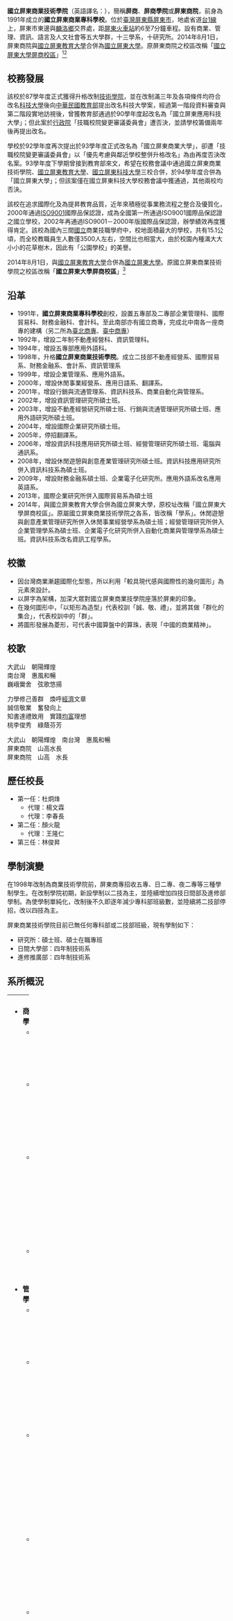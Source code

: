 {{distinguish|國立屏東大學屏商校區}}
{{Infobox University
|Name=國立屏東商業技術學院|EnglishName=National Pingtung Institute of Commerce|SealImage=[[File:Npicmark.jpg|150px]]|SealInfo=國立屏東商業技術學院校徽|image_name = Gate of National Pingtung Institute of Commerce.JPG|image_caption = 國立屏東商業技術學院校門|Motto=誠【誠信】<br>敬【敬業】<br>禮【尚禮】<br>群【善群】|former_names=國立屏東商業專科學校<br />國立屏東商業技術學院|Established=1991年|Type=國立，商業技術學院|President=杜炯烽（首任）<br />林俊昇（末任）
|Location={{ROC}}<br>[[屏東縣|屏東縣]][[屏東市|屏東市]]民生東路51號|Campus=市區|AreaTotal=15.11公頃
|Department=5學群<br>13學系<br>10研究所|Faculty=146|Lecturer=60|Website=[http://www.nptu.edu.tw/ www.nptu.edu.tw]
|Closed=2014年<br>1991年國立屏東商業專科學校<br>1998年7月國立屏東商業技術學院<br>2014年8月國立屏東大學}}

'''國立屏東商業技術學院'''（英語譯名：{{lang|en|National Pingtung Institute of Commerce}}），簡稱'''屏商'''、'''屏商學院'''或'''屏東商院'''，前身為1991年成立的'''國立屏東商業專科學校'''。位於[[臺灣|臺灣]][[屏東縣|屏東縣]][[屏東市|屏東市]]，地處省道[[台1線|台1線]]上，屏東市東邊與[[麟洛鄉|麟洛鄉]]交界處，距[[屏東火車站|屏東火車站]]約6至7分鐘車程。設有商業、管理、資訊、語言及人文社會等五大學群，十三學系，十研究所。2014年8月1日，屏東商院與[[國立屏東教育大學|國立屏東教育大學]]合併為[[國立屏東大學|國立屏東大學]]。原屏東商院之校區改稱「[[國立屏東大學屏商校區|國立屏東大學屏商校區]]」<ref>[http://udn.com/NEWS/BREAKINGNEWS/BREAKINGNEWS3/8766230.shtml?ch=fb_share 首任屏東大學校長 古源光雀屏中選] {{Webarchive|url=https://archive.is/20140626085858/http://udn.com/NEWS/BREAKINGNEWS/BREAKINGNEWS3/8766230.shtml?ch=fb_share |date=2014-06-26 }}，聯合新聞網，2014年6月26日</ref><ref name="〈南部〉屏東大學揭牌 古源光首任校長">{{Cite web |url=http://news.ltn.com.tw/news/local/paper/802590 |title=〈南部〉屏東大學揭牌 古源光首任校長 |accessdate=2014-08-18 |archive-date=2020-05-26 |archive-url=https://web.archive.org/web/20200526045642/https://news.ltn.com.tw/news/local/paper/802590 |dead-url=no }}</ref>

==校務發展==
該校於87學年度正式獲得升格改制[[技術學院|技術學院]]，並在改制滿三年及各項條件均符合改名[[科技大學|科技大學]]後向[[中華民國教育部|中華民國教育部]]提出改名科技大學案，經過第一階段資料審查與第二階段實地訪視後，曾獲教育部通過於90學年度起改名為「國立屏東應用科技大學」；但此案於[[行政院|行政院]]「技職校院變更審議委員會」遭否決，並請學校籌備兩年後再提出改名。

學校於92學年度再次提出於93學年度正式改名為「國立屏東商業大學」，卻遭「技職校院變更審議委員會」以「優先考慮與鄰近學校整併升格改名」為由再度否決改名案。93學年度下學期曾接到教育部來文，希望在校務會議中通過國立屏東商業技術學院、[[國立屏東教育大學|國立屏東教育大學]]、[[國立屏東科技大學|國立屏東科技大學]]三校合併，於94學年度合併為「國立屏東大學」；但該案僅在國立屏東科技大學校務會議中獲通過，其他兩校均否決。

該校在追求國際化及為提昇教育品質，近年來積極從事業務流程之整合及優質化，2000年通過[[ISO9001|ISO9001]]國際品保認證，成為全國第一所通過ISO9001國際品保認證之國立學校，2002年再通過ISO9001－2000年版國際品保認證，辦學績效再度獲得肯定。該校為國內三間[[國立|國立]]商業技職學府中，校地面積最大的學校，共有15.1公頃，而全校教職員生人數僅3500人左右，空間比也相當大，由於校園內種滿大大小小的花草樹木，因此有「公園學校」的美譽。

2014年8月1日，與[[國立屏東教育大學|國立屏東教育大學]]合併為[[國立屏東大學|國立屏東大學]]。原國立屏東商業技術學院之校區改稱「'''國立屏東大學屏商校區'''」<ref name="〈南部〉屏東大學揭牌 古源光首任校長"/>

==沿革==
* 1991年，'''國立屏東商業專科學校'''創校，設置五專部及二專部企業管理科、國際貿易科、財務金融科、會計科。至此南部亦有國立商專，完成北中南各一座商專的建構（另二所為[[臺北商專|臺北商專]]、[[臺中商專|臺中商專]]）
* 1992年，增設二年制不動產經營科、資訊管理科。
*1994年，增設五專部應用外語科。
* 1998年，升格'''國立屏東商業技術學院'''。成立二技部不動產經營系、國際貿易系、財務金融系、會計系、資訊管理系
*1999年，增設企業管理系、應用外語系。
* 2000年，增設休閒事業經營系、應用日語系、翻譯系。
* 2001年，增設行銷與流通管理系、資訊科技系、商業自動化與管理系。
*2002年，增設資訊管理研究所碩士班。
* 2003年，增設不動產經營研究所碩士班、行銷與流通管理研究所碩士班、應用外語研究所碩士班。
*2004年，增設國際企業研究所碩士班。
*2005年，停招翻譯系。
*2006年，增設資訊科技應用研究所碩士班、經營管理研究所碩士班、電腦與通訊系。
* 2008年，增設休閒遊憩與創意產業管理研究所碩士班。資訊科技應用研究所併入資訊科技系為碩士班。
*2009年，增設財務金融系碩士班、企業電子化研究所。應用外語系改名應用英語系。
*2013年，國際企業研究所併入國際貿易系為碩士班
* 2014年，與國立屏東教育大學合併為國立屏東大學，原校址改稱「國立屏東大學屏商校區」。原屬國立屏東商業技術學院之各系，皆改稱「學系」。休閒遊憩與創意產業管理研究所併入休閒事業經營學系為碩士班；經營管理研究所併入企業管理學系為碩士班、企業電子化研究所併入自動化商業與管理學系為碩士班。資訊科技系改名資訊工程學系。

==校徽==
*因台灣商業漸趨國際化型態，所以利用「較具現代感與國際性的幾何圖形」為元素來設計。
*以屏字為架構，加深大眾對國立屏東商業技學院座落於屏東的印象。
*在幾何圖形中，「以矩形為造型」代表校訓「誠、敬、禮」，並將其做「群化的集合」，代表校訓中的「群」。　　　
*將圖形發展為菱形，可代表中國算盤中的算珠，表現「中國的商業精神」。

==校歌==
大武山　朝陽輝煌　<br/>
南台灣　惠風和暢　<br/>
巍峨黌舍　弦歌悠揚　

力學修己善群　煥呼[[經濟|經濟]]文章　<br/>
誠信敬業　奮發向上 <br/>
知書達禮致用　實踐[[均富|均富]]理想　<br/>
桃李俊秀　綠蔭芬芳　

大武山　朝陽輝煌　南台灣　惠風和暢　<br/>
屏東商院　山高水長　<br/>
屏東商院　山高　水長

==歷任校長==
*第一任：杜炯烽
**代理：楊文霖
**代理：李春長
*第二任：顏火龍
**代理：王隆仁
*第三任：林俊昇

==學制演變==
在1998年改制為商業技術學院前，屏東商專招收五專、日二專、夜二專等三種學制學生。在改制學院初期，新設學制以二技為主，並陸續增加四技日間部及進修部學制。為使學制單純化，改制後不久即逐年減少專科部班級數，並陸續將二技部停招，改以四技為主。

屏東商業技術學院目前已無任何專科部或二技部班級，現有學制如下：

*研究所：碩士班、碩士在職專班
*日間大學部：四年制技術系
*進修推廣部：四年制技術系

==系所概況==
{| border="0" cellpadding="5" width="100%"
|----- valign="top"
| width="38%" | || width="62%" | 
|-----
|valign=top|

*'''商業學群'''
**[http://203.64.123.185/ 國際貿易系] {{Wayback|url=http://203.64.123.185/ |date=20110523044844 }}
**國際企業研究所
**[http://www.npic.edu.tw/~finance/ 財務金融系暨研究所] {{Wayback|url=http://www.npic.edu.tw/~finance/ |date=20120520201734 }}
**[http://www.npic.edu.tw/~accd/ 會計系] {{Wayback|url=http://www.npic.edu.tw/~accd/ |date=20111219155104 }}

*'''管理學群'''
**[http://203.64.123.162/ 企業管理系] {{Wayback|url=http://203.64.123.162/ |date=20090906000451 }}
**經營管理研究所
**[http://www.npic.edu.tw/~remw3/newremw3/ 不動產經營系暨研究所] {{Wayback|url=http://www.npic.edu.tw/~remw3/newremw3/ |date=20080408065842 }}
**[http://www.npic.edu.tw/~leisure/ 休閒事業經營系] {{Wayback|url=http://www.npic.edu.tw/~leisure/ |date=20120422195225 }}
**休閒遊憩與創意產業管理研究所<br>
**[http://www.npic.edu.tw/~mlm/ 行銷與流通管理系暨研究所] {{Wayback|url=http://www.npic.edu.tw/~mlm/ |date=20101125063045 }}
**[http://www.npic.edu.tw/~cam/ 商業自動化與管理系] {{Wayback|url=http://www.npic.edu.tw/~cam/ |date=20120522142146 }}
**企業電子化研究所

| valign="top" |
[[File:Cocoblud.jpg|thumb]]
*'''語文學群'''
**[http://www.npic.edu.tw/~afl/ 應用英語系暨研究所] {{Wayback|url=http://www.npic.edu.tw/~afl/ |date=20100906045713 }}
**[http://www.npic.edu.tw/~daj/ 應用日語系] {{Wayback|url=http://www.npic.edu.tw/~daj/ |date=20120903171131 }}

*'''資訊學群'''
**[http://www.mis.npic.edu.tw/ 資訊管理系暨研究所] {{Wayback|url=http://www.mis.npic.edu.tw/ |date=20140323041428 }}
**[http://www.csie.npic.edu.tw/ 資訊工程系暨研究所] {{Wayback|url=http://www.csie.npic.edu.tw/ |date=20120505215322 }}
**[http://www.com.npic.edu.tw/ 電腦與通訊系] {{Wayback|url=http://www.com.npic.edu.tw/ |date=20120505215309 }}

*'''人文社會學群'''
**[http://www.npic.edu.tw/~commond/ 通識教育中心] {{Wayback|url=http://www.npic.edu.tw/~commond/ |date=20120831091715 }}
**[http://www.npic.edu.tw/~ttc/ 師資培育中心] {{Wayback|url=http://www.npic.edu.tw/~ttc/ |date=20100607122326 }}
**[http://www.npic.edu.tw/~sport/ 體育室] {{Wayback|url=http://www.npic.edu.tw/~sport/ |date=20100527020908 }}
|}

== 學校榮譽表現 ==
*1998年5月5日，教育部於「第十三屆全國技術及職業教育研討會」頒授本校「八十六學年度辦學績優」(總評)、「八十六學年度視導評鑑良學校」及「八十六學年度行政考核優良學校」獎狀。
*2010年，2010南部企業最愛南部大專校院排行榜，國立屏東商業技術學院(前身國立屏東大學屏商校區)榮獲技術學院排名第2名
*2010年，2010年大學生評鑑調查「哪些學校畢業生最受企業青睞？」，國立屏東商業技術學院(前身國立屏東大學屏商校區)榮獲技術學院全國排名第10名
*2011年，2011南部企業最愛大學調查，國立屏東商業技術學院(前身國立屏東大學屏商校區)榮獲技術學院排名第3名

==關連項目==
*[[國立屏東教育大學|國立屏東教育大學]]
*[[台灣大專院校列表|台灣大專院校列表]]
*[[屏東縣各級學校列表|屏東縣各級學校列表]]

== 外部連結 ==
*[http://www.youtube.com/watch?v=_M0v0X-fC5s 發現新台灣-屏東商業技術學院]{{Wayback|url=http://www.youtube.com/watch?v=_M0v0X-fC5s |date=20171213032902 }}
*[https://web.archive.org/web/20070409041734/http://www.npic.edu.tw/ 國立屏東商業技術學院全球資訊網]
*[https://web.archive.org/web/20110903200500/http://su.npic.edu.tw/ 國立屏東商業技術學院學生會]
*[https://web.archive.org/web/20160811231343/http://npic-pubinfo.nptu.edu.tw/bin/home.php 國立屏東大學(屏商校區) 校務與財務資訊公開專區]

== 參考文獻 ==
<references />

{{國立屏東大學}}

[[Category:國立屏東大學|Category:國立屏東大學]]
[[Category:1991年創建的教育機構|Category:1991年創建的教育機構]]
[[Category:1991年台灣建立|Category:1991年台灣建立]]
[[Category:2014年台灣廢除|Category:2014年台灣廢除]]
[[Category:屏東縣歷史|Category:屏東縣歷史]]
[[Category:屏東縣學校|Category:屏東縣學校]]
[[Category:中華民國已不存在的公立大學|Category:中華民國已不存在的公立大學]]
[[Category:臺灣大專院校整併|-]]